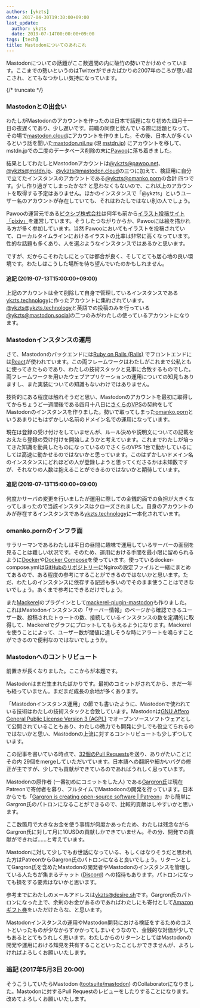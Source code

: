 ```yaml
---
authors: [ykzts]
date: 2017-04-30T19:30:00+09:00
last_update:
  author: ykzts
  date: 2019-07-14T00:00:00+09:00
tags: [tech]
title: Mastodonについてのあれこれ
---
```


Mastodonについての話題がここ数週間の内に破竹の勢いでかけめぐっています。ここまでの勢いというのはTwitterができたばかりの2007年のころが思い起こされ、とてもなつかしい気持になっています。

{/* truncate */}

### Mastodonとの出会い

わたしがMastodonのアカウントを作ったのは日本で話題になり初めた四月十一日の夜遅くであり、少し遅いです。前職の同僚と飲んでいる際に話題となって、その場で[mastodon.cloud](https://mastodon.cloud/)にアカウントを作りました。その後、日本人が多くいるという話を聞いた[mastodon.nil.nu](https://mastodon.nil.nu/) (現 [mstdn.jp](https://mstdn.jp/)) にアカウントを移して、mstdn.jpでの二度のデータベース削除の末に[Pawoo](https://pawoo.net/)に落ち着きました。

結果としてわたしとMastodonアカウントは[@ykzts@pawoo.net](https://pawoo.net/@ykzts)、[@ykzts@mstdn.jp](https://mstdn.jp/@ykzts)、[@ykzts@mastodon.cloud](https://mastodon.cloud/@ykzts)の三つに加えて、検証用に自分で立てたインスタンスのアカウントである[@ykzts@omanko.porn](https://omanko.porn/@ykzts)の合計 四つです。少し作り過ぎてしまったかな? と思わなくもないので、これ以上のアカウントを取得する予定はありません。ほかのインスタンスで「@ykzts」というユーザー名のアカウントが存在していても、それはわたしではない別の人でしょう。

Pawooの運営元である[ピクシブ株式会社](https://www.pixiv.co.jp/)は何年も前から[イラスト投稿サイト「pixiv」](https://www.pixiv.net/)を運営しています。そうしたつながりからか、Pawooには絵を描かれる方が多く参加しています。当然 Pawooにおいてもイラストを投稿されていて、ローカルタイムラインにおけるイラストの比率は非常に高くなっています。性的な話題も多くあり、人を選ぶようなインスタンスではあるかと思います。

ですが、だからこそわたしにとっては都合が良く、そしてとても居心地の良い環境です。わたしはこうした場所を待ち望んでいたのかもしれません。

#### 追記 (2019-07-13T15:00:00+09:00)

上記のアカウントは全て削除して自身で管理しているインスタンスである[ykzts.technology](https://ykzts.technology/about)に作ったアカウントに集約されています。[@ykzts@ykzts.technology](https://ykzts.technology/@ykzts)と英語での投稿のみを行っている[@ykzts@mastodon.social](https://mastodon.social/@ykzts)の二つのみがわたしの使っているアカウントになります。

### Mastodonインスタンスの運用

さて、Mastodonのバックエンドには[Ruby on Rails (Rails)](http://rubyonrails.org/) でフロントエンドには[React](https://facebook.github.io/react/)が使われています。この両フレームワークはわたしがこれまで公私ともに使ってきたものであり、わたしの技術スタックと見事に合致するものでした。両フレームワークを用いたウェブアプリケーションの運用についての知見もありますし、また実装についての知識もないわけではありません。

技術的にある程度は触れそうだと思い、Mastodonのアカウントを最初に取得してからちょうど一週間後である四月十八日に[さくらのVPS](http://vps.sakura.ad.jp/)の契約をしてMastodonのインスタンスを作りました。勢いで取ってしまった[omanko.porn](https://omanko.porn/)というあまりにもはずかしい名前のドメイン名での運用になっています。

現在は登録の受け付けをしていませんが、ルール決めや説明文についての記載をおえたら登録の受け付けを開始しようかと考えています。これまでわたしが培ってきた知識を動員したものになっているのでさくらのVPS 1台で動かしているにしては高速に動かせるのではないかと思っています。このはずかしいドメイン名のインスタンスにどれほどの人が登録しようと思ってくださるかは未知数ですが、それなりの人数は抱えることができるのではないかと期待しています。

#### 追記 (2019-07-13T15:00:00+09:00)

何度かサーバの変更を行いましたが運用に際しての金銭的面での負担が大きくなってしまったので当該インスタンスはクローズされました。自身のアカウントのみが存在するインスタンスである[ykzts.technology](https://ykzts.technology/about)に一本化されています。

### omanko.pornのインフラ面

サラリーマンであるわたしは平日の昼間に趣味で運用しているサーバーの面倒を見ることは難しい状況です。そのため、運用における手間を最小限に留められるように[Docker](https://www.docker.com/)や[Docker Compose](https://docs.docker.com/compose/)を使っています。使っているdocker-compose.ymlは[GitHubのリポジトリー](https://github.com/ykzts/omanko.porn)にNginxの設定ファイルと一緒にまとめてあるので、ある程度の参考にすることができるのではないかと思います。ただ、わたしのインスタンスに依存する記述も多いのでそのまま使うことはできないでしょう。あくまで参考にできるだけでしょう。

また[Mackerel](https://mackerel.io/)のプラグインとして[mackerel-plugin-mastodon](https://github.com/ykzts/mackerel-plugin-mastodon)も作りました。これはMastodonインスタンスの「サーバー情報」のページから確認できるユーザー数、投稿されたトゥートの数、接続しているインスタンスの数を定期的に取得して、Mackerelでグラフにプロットしてもらえるようになります。Mackerelを使うことによって、ユーザー数が閾値に達しそうな時にアラートを鳴らすことができるので便利なのではないでしょうか。

### Mastodonへのコントリビュート

前置きが長くなりました。ここからが本題です。

Mastodonはまだ生まれたばかりです。最初のコミットがされてから、まだ一年も経っていません。まだまだ成長の余地が多くあります。

「Mastodonインスタンス運用」の節でも書いたように、Mastodonで使われている技術はわたしの技術スタックと合致しています。Mastodonは[GNU Affero General Public License Version 3 (AGPL)](https://www.gnu.org/licenses/agpl-3.0.html) でオープンソースソフトウェアとして公開されていることもあり、わたしの微力でも開発に少しでも役立てられるのではないかと思い、Mastodonの上流に対するコントリビュートも少しずつしています。

この記事を書いている時点で、[32個のPull Requests](https://github.com/tootsuite/mastodon/pulls?q=is%3Apr%20author%3Aykzts%20created%3A%22%3C2017-04-30T20%3A00%3A00%2B09%3A00%22%20)を送り、ありがたいことにその内 29個をmergeしていただいています。日本語への翻訳や細かいバグの修正が主ですが、少しでも貢献ができているのであればうれしく思っています。

Mastodonの原作者 (一番初めにコミットをした人) である[Gargron氏](https://mastodon.social/@Gargron)は現在 Patreonで寄付者を募り、フルタイムでMastodoonの開発を行っています。日本からでも「[Gargron is creating open-source software | Patreon](https://www.patreon.com/user?u=619786)」から簡単にGargron氏のパトロンになることができるので、比較的貢献はしやすいかと思います。

ここ数箇月で大きなお金を使う事情が何度かあったため、わたしは残念ながらGargron氏に対して月に10USDの貢献しかできていません。その分、開発での貢献ができれば……と考えています。

Mastodonに対して少しでもお世話になっている、もしくはなりそうだと思われた方はPatreonからGargron氏のパトロンになると良いでしょう。リターンとしてGargron氏を含めたMastodonの開発者やMastodonのインスタンスを管理している人たちが集まるチャット ([Discord](https://discordapp.com/)) への招待もあります。パトロンになっても損をする要素はないかと思います。

参考までにわたしのメールアドレスは[ykzts@desire.sh](mailto:ykzts@desire.sh)です。Gargron氏のパトロンになった上で、余剰のお金があるのであればわたしにも寄付として[Amazonギフト券](https://www.amazon.co.jp/b?node=2351652051)をいただけたらな、と思います。

Mastodonインスタンスの運用やMastodon開発における検証をするためのコストといったものが少なからずかかってしまいそうなので、金銭的な対価が少しでもあるととてもうれしく思います。わたしからのリターンとしてはMastodonの開発や運用における知見を共有することといったことしかできませんが、よろしければよろしくお願いいたします。

### 追記 (2017年5月3日 20:00)

そうこうしていたらMastodon ([tootsuite/mastodon](https://github.com/tootsuite/mastodon)) のCollaboratorになりました。Mastodonに対するPull Requestのレビューをしたりすることになります。改めてよろしくお願いいたします。
